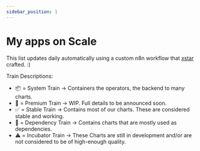 ```yaml
---
sidebar_position: 1
---
```



# My apps on Scale

This list updates daily automatically using a custom n8n workflow that [xstar](https://github.com/Xstar97TheNoob) crafted. :)

Train Descriptions:

- 📦 = System Train -> Containers the operators, the backend to many charts. 
- 👔 = Premium Train -> WIP. Full details to be announced soon.
- ✅ = Stable Train -> Contains most of our charts. These are considered stable and working.
- 🔨 = Dependency Train -> Contains charts that are mostly used as dependencies.
- ⚠️ = Incubator Train -> These Charts are still in development and/or are not considered to be of high-enough quality.

<AppsTable />
